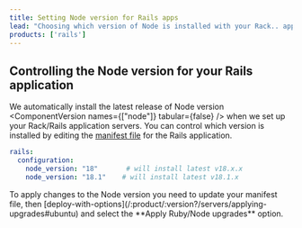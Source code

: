 ```yaml
---
title: Setting Node version for Rails apps
lead: "Choosing which version of Node is installed with your Rack.. applications"
products: ['rails']
---
```


## Controlling the Node version for your Rails application

We automatically install the latest release of Node version <ComponentVersion names={["node"]} tabular={false} />  when we set up your Rack/Rails application servers. You can control which version is installed by editing the [manifest file](/:product/:version?/manifest/what-is-a-manifest-file) for the Rails application.

```yaml
rails:
  configuration:
    node_version: "18"       # will install latest v18.x.x
    node_version: "18.1"    # will install latest v18.1.x
```


<Callout type="warning" title="Applying changes">
  To apply changes to the Node version you need to update your manifest file, then [deploy-with-options](/:product/:version?/servers/applying-upgrades#ubuntu) and select the **Apply Ruby/Node upgrades** option. 
</Callout>
